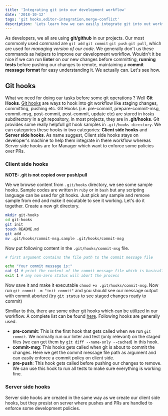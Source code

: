 ```yaml
---
title: 'Integrating git into our development workflow'
date: '2018-10-12'
tags: 'git hooks,editor-integration,merge-conflict'
description: 'Lets learn how we can easily integrate git into out workflow using git hooks'
---
```


As developers, we all are using **git/github** in our projects. Our most commonly used command are `git add` `git commit` `git push` `git pull`, which are used for _managing version of our code_. We generally don't us these commands as helpers to improve our development workflow. Wouldn't it be nice if we can run **linter** on our new changes before committing, **running tests** before pushing our changes to remote, maintaining a **commit message format** for easy understanding it. We actually can. Let's see how.

## Git hooks

What we need for doing our tasks before some git operations ? Well **Git Hooks**. <a href="https://git-scm.com/book/en/v2/Customizing-Git-Git-Hooks" target="_blank">Git hooks</a> are ways to hook into git workflow like staging changes, committing,
pushing etc. Git Hooks (i.e. pre-commit, prepare-commit-msg, commit-msg, post-commit, post-commit, update etc) are stored in `hooks` subdirectory in a git repository, in most projects, they are in **.git/hooks**. Git provides some really helpfull git hook samples in `.git/hooks directory`. We can categories these hooks in two categories: **Client side hooks** and **Server side hooks**. As name suggest, Client side hooks stays on developer's machine to help them integrate in there workflow whereas Server side hooks are for Manager which want to enforce some policies over PRs.

### Client side hooks

**NOTE: .git is not copied over push/pull**

We we browse content from `.git/hooks` directory, we see some sample hooks. Sample codes are written in `ruby` or in `bash` but any scripting language can be used for git hooks. Just pick any sample and remove sample from end and make it excutable to see it working. Let's do it together. Create a new git directory.

```bash
mkdir git-hooks
cd git-hooks
git init
touch README.md
git add .
mv .git/hooks/commit-msg.sample .git/hooks/commit-msg
```

Now put following content in the `.git/hooks/commit-msg` file.

```bash
# first argument contains the file path to the commit message file

echo "Your commit message is:"
cat $1 # print the content of the commit message file which is basically out commit message
exit 1 # any non-zero status will abort the process
```

Now save it and make it executable `chmod +x .git/hooks/commit-msg`. Now run `git commit -m "init commit"` and you should see our message output with commit aborted (try `git status` to see staged changes ready to commit)

Simillar to this, there are some other git hooks which can be utilized in our workflow. A complete list can be found <a href="https://git-scm.com/book/en/v2/Customizing-Git-Git-Hooks" target="_blank">here</a>. Following hooks are generally used.

- **pre-commit**: This is the first hook that gets called when we run `git commit`. We normally run our linter and test (only relevant) on the staged files (we can get them by `git diff --name-only --cached`) in this hook.
- **commit-msg**: This hooks gets called when git is about to commit the changes. Here we get the commit message file
  path as argument and can easily enforce a commit policy on client side.
- **pre-push**: This hook gets called before pushing our changes to remove. We can use this hook to run all tests to make sure everything is working fine.

### Server side hooks

Server side hooks are created in the same way as we create our client side hooks, but they presist on server where pushes and PRs are handled to enforce some development policies.
